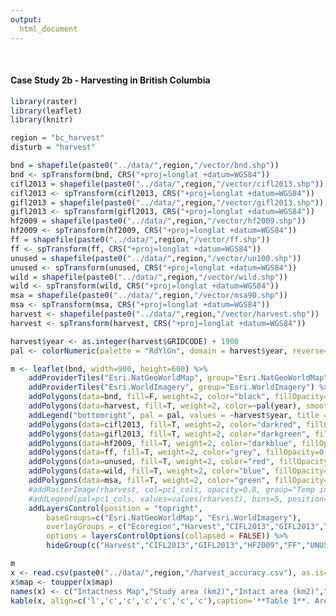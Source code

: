 ```yaml
---
output:
  html_document
---
```


&nbsp;

#### Case Study 2b - Harvesting in British Columbia

```r
library(raster)
library(leaflet)
library(knitr)

region = "bc_harvest"
disturb = "harvest"

bnd = shapefile(paste0("../data/",region,"/vector/bnd.shp"))
bnd <- spTransform(bnd, CRS("+proj=longlat +datum=WGS84"))
cifl2013 = shapefile(paste0("../data/",region,"/vector/cifl2013.shp"))
cifl2013 <- spTransform(cifl2013, CRS("+proj=longlat +datum=WGS84"))
gifl2013 = shapefile(paste0("../data/",region,"/vector/gifl2013.shp"))
gifl2013 <- spTransform(gifl2013, CRS("+proj=longlat +datum=WGS84"))
hf2009 = shapefile(paste0("../data/",region,"/vector/hf2009.shp"))
hf2009 <- spTransform(hf2009, CRS("+proj=longlat +datum=WGS84"))
ff = shapefile(paste0("../data/",region,"/vector/ff.shp"))
ff <- spTransform(ff, CRS("+proj=longlat +datum=WGS84"))
unused = shapefile(paste0("../data/",region,"/vector/un100.shp"))
unused <- spTransform(unused, CRS("+proj=longlat +datum=WGS84"))
wild = shapefile(paste0("../data/",region,"/vector/wild.shp"))
wild <- spTransform(wild, CRS("+proj=longlat +datum=WGS84"))
msa = shapefile(paste0("../data/",region,"/vector/msa90.shp"))
msa <- spTransform(msa, CRS("+proj=longlat +datum=WGS84"))
harvest <- shapefile(paste0("../data/",region,"/vector/harvest.shp"))
harvest <- spTransform(harvest, CRS("+proj=longlat +datum=WGS84"))

harvest$year <- as.integer(harvest$GRIDCODE) + 1900
pal <- colorNumeric(palette = "RdYlGn", domain = harvest$year, reverse=TRUE)

m <- leaflet(bnd, width=900, height=600) %>%
	addProviderTiles("Esri.NatGeoWorldMap", group="Esri.NatGeoWorldMap") %>%
	addProviderTiles("Esri.WorldImagery", group="Esri.WorldImagery") %>%
	addPolygons(data=bnd, fill=F, weight=2, color="black", fillOpacity=1, group="Ecoregion") %>%
	addPolygons(data=harvest, fill=T, weight=2, color=~pal(year), smoothFactor=0.2, fillOpacity=1, group="Harvest") %>%
	addLegend("bottomright", pal = pal, values = ~harvest$year, title = "Harvest Year", labFormat=labelFormat(big.mark=''), opacity = 1) %>%
	addPolygons(data=cifl2013, fill=T, weight=2, color="darkred", fillOpacity=0.5, group="CIFL2013") %>%
	addPolygons(data=gifl2013, fill=T, weight=2, color="darkgreen", fillOpacity=0.5, group="GIFL2013") %>%
	addPolygons(data=hf2009, fill=T, weight=2, color="darkblue", fillOpacity=0.5, group="HF2009") %>%
	addPolygons(data=ff, fill=T, weight=2, color="grey", fillOpacity=0.5, group="FF") %>%
	addPolygons(data=unused, fill=T, weight=2, color="red", fillOpacity=0.5, group="UNUSED") %>%
	addPolygons(data=wild, fill=T, weight=2, color="blue", fillOpacity=0.5, group="WILD") %>%
	addPolygons(data=msa, fill=T, weight=2, color="green", fillOpacity=0.5, group="MSA") %>%
	#addRasterImage(rharvest, col=pc1_cols, opacity=0.8, group="Temp indicator") %>%
	#addLegend(pal=pc1_cols, values=values(rharvest), bins=5, position=c("bottomright"), title="Temp indicator", opacity=0.8) %>%
	addLayersControl(position = "topright",
		baseGroups=c("Esri.NatGeoWorldMap", "Esri.WorldImagery"),
		overlayGroups = c("Ecoregion","Harvest","CIFL2013","GIFL2013","HF2009","FF","UNUSED","WILD","MSA"),
		options = layersControlOptions(collapsed = FALSE)) %>%
		hideGroup(c("Harvest","CIFL2013","GIFL2013","HF2009","FF","UNUSED","WILD","MSA"))

m
x <- read.csv(paste0("../data/",region,"/harvest_accuracy.csv"), as.is=T)
x$map <- toupper(x$map)
names(x) <- c("Intactness Map","Study area (km2)","Intact area (km2)","Intact area (%)","Harvest area (km2)","Area omitted (km2)","Area omitted (%)")
kable(x, align=c('l','c','c','c','c','c','c'),caption='**Table 1**. Area omitted by each intactness map in the British Columbia study area.')
```